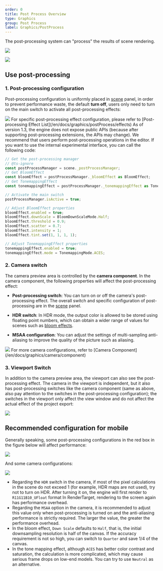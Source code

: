 ```yaml
---
order: 0
title: Post Process Overview
type: Graphics
group: Post Process
label: Graphics/PostProcess
---
```


The post-processing system can "process" the results of scene rendering.

<Image
  src="https://gw.alipayobjects.com/zos/OasisHub/3a50ed18-c2d4-4b33-a4e6-af79f2c273f8/2024-07-18%25252018.08.30.gif"
  figcaption="Close post-processing"
/>

<Image
  src="https://gw.alipayobjects.com/zos/OasisHub/4bd5f985-1b82-4aca-b6fa-fd521aab8f57/2024-07-18%25252018.15.30.gif"
  figcaption="Open post-processing"
/>

## Use post-processing

### 1. Post-processing configuration

Post-processing configuration is uniformly placed in [scene](/en/docs/core/scene) panel, in order to prevent performance waste, the default **turn off**, users only need to turn on the main switch to activate all post-processing effects:

<Image src="https://gw.alipayobjects.com/zos/OasisHub/50f6a2aa-0463-4b66-b54e-edff71187077/image-20240718193530098.png" />

<Callout type="info">
  For specific post-processing effect configuration, please refer to [Post-processing Effect
  List](/en/docs/graphics/postProcess/effects)
</Callout>

<Callout type="warning">
  As of version 1.3, the engine does not expose public APIs (because after supporting post-processing extensions, the
  APIs may change). We recommend that users perform post-processing operations in the editor. If you want to use the
  internal experimental interface, you can call the following code:
</Callout>

```typescript
// Get the post-processing manager
// @ts-ignore
const postProcessManager = scene._postProcessManager;
// Get BloomEffect
const bloomEffect = postProcessManager._bloomEffect as BloomEffect;
// Get TonemappingEffect
const tonemappingEffect = postProcessManager._tonemappingEffect as TonemappingEffect;

// Activate the main switch
postProcessManager.isActive = true;

// Adjust BloomEffect properties
bloomEffect.enabled = true;
bloomEffect.downScale = BloomDownScaleMode.Half;
bloomEffect.threshold = 0.9;
bloomEffect.scatter = 0.7;
bloomEffect.intensity = 1;
bloomEffect.tint.set(1, 1, 1, 1);

// Adjust TonemappingEffect properties
tonemappingEffect.enabled = true;
tonemappingEffect.mode = TonemappingMode.ACES;
```

### 2. Camera switch

The camera preview area is controlled by the **camera component**. In the camera component, the following properties will affect the post-processing effect:

- **Post-processing switch**: You can turn on or off the camera's post-processing effect. The overall switch and specific configuration of post-processing are in the [scene](/en/docs/core/scene) panel.

- **HDR switch**: In HDR mode, the output color is allowed to be stored using floating point numbers, which can obtain a wider range of values ​​for scenes such as [bloom effects](/en/docs/graphics/postProcess/effects).

- **MSAA configuration**: You can adjust the settings of multi-sampling anti-aliasing to improve the quality of the picture such as aliasing.

<Image src="https://gw.alipayobjects.com/zos/OasisHub/3232935d-a765-4da4-b08e-021aac61458e/image-20240718210947199.png" />

<Callout type="info">
  For more camera configurations, refer to [Camera Component](/en/docs/graphics/camera/component)
</Callout>

### 3. Viewport Switch

In addition to the camera preview area, the viewport can also see the post-processing effect. The camera in the viewport is independent, but it also has post-processing switches like the camera component (same as above, also pay attention to the switches in the post-processing configuration); the switches in the viewport only affect the view window and do not affect the actual effect of the project export:

<Image src="https://gw.alipayobjects.com/zos/OasisHub/f9f13d02-931f-4638-af91-4a007007c99f/image-20240718193359413.png" />

## Recommended configuration for mobile

Generally speaking, some post-processing configurations in the red box in the figure below will affect performance:

<Image src="https://gw.alipayobjects.com/zos/OasisHub/7e5e272c-fc1e-45cd-92b0-a687c58826c7/image-20240719104328198.png" />

And some camera configurations:

<Image src="https://gw.alipayobjects.com/zos/OasisHub/5d96cd31-2e12-43eb-8493-f8751e40eb82/image-20240719112101652.png" />

- Regarding the `HDR` switch in the camera, if most of the pixel calculations in the scene do not exceed 1 (for example, HDR maps are not used), try not to turn on HDR. After turning it on, the engine will first render to `R11G11B10_UFloat` format In RenderTarget, rendering to the screen again has performance overhead.
- Regarding the `MSAA` option in the camera, it is recommended to adjust this value only when post-processing is turned on and the anti-aliasing performance is strictly required. The larger the value, the greater the performance overhead.
- In the bloom effect, `Down Scale` defaults to `Half`, that is, the initial downsampling resolution is half of the canvas. If the accuracy requirement is not so high, you can switch to `Quarter` and save 1/4 of the canvas.
- In the tone mapping effect, although `ACES` has better color contrast and saturation, the calculation is more complicated, which may cause serious frame drops on low-end models. You can try to use `Neutral` as an alternative.
